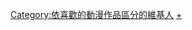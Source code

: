 {{noteTA
|1=zh-cn:海猫鸣泣之时; zh-tw:海貓悲鳴時; zh-hk:海貓鳴泣之時
}}
[[Category:依喜歡的動漫作品區分的維基人|Category:依喜歡的動漫作品區分的維基人]]
[[Category:海貓悲鳴時|+]]